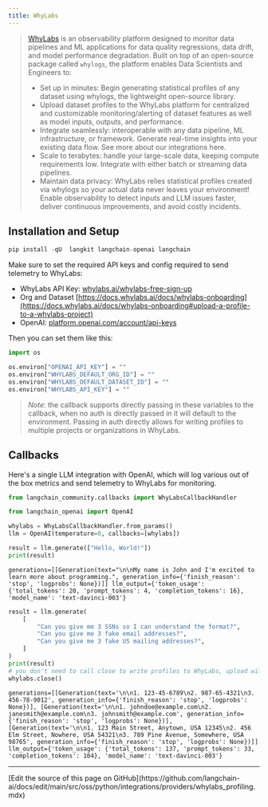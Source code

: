 ```yaml
---
title: WhyLabs
---
```


>[WhyLabs](https://docs.whylabs.ai/docs/) is an observability platform designed to monitor data pipelines and ML applications for data quality regressions, data drift, and model performance degradation. Built on top of an open-source package called `whylogs`, the platform enables Data Scientists and Engineers to:
>
>- Set up in minutes: Begin generating statistical profiles of any dataset using whylogs, the lightweight open-source library.
>- Upload dataset profiles to the WhyLabs platform for centralized and customizable monitoring/alerting of dataset features as well as model inputs, outputs, and performance.
>- Integrate seamlessly: interoperable with any data pipeline, ML infrastructure, or framework. Generate real-time insights into your existing data flow. See more about our integrations here.
>- Scale to terabytes: handle your large-scale data, keeping compute requirements low. Integrate with either batch or streaming data pipelines.
>- Maintain data privacy: WhyLabs relies statistical profiles created via whylogs so your actual data never leaves your environment!
Enable observability to detect inputs and LLM issues faster, deliver continuous improvements, and avoid costly incidents.

## Installation and Setup

```python
pip install -qU  langkit langchain-openai langchain
```

Make sure to set the required API keys and config required to send telemetry to WhyLabs:

- WhyLabs API Key: [whylabs.ai/whylabs-free-sign-up](https://whylabs.ai/whylabs-free-sign-up)
- Org and Dataset [https://docs.whylabs.ai/docs/whylabs-onboarding](https://docs.whylabs.ai/docs/whylabs-onboarding#upload-a-profile-to-a-whylabs-project)
- OpenAI: [platform.openai.com/account/api-keys](https://platform.openai.com/account/api-keys)

Then you can set them like this:

```python
import os

os.environ["OPENAI_API_KEY"] = ""
os.environ["WHYLABS_DEFAULT_ORG_ID"] = ""
os.environ["WHYLABS_DEFAULT_DATASET_ID"] = ""
os.environ["WHYLABS_API_KEY"] = ""
```

> *Note*: the callback supports directly passing in these variables to the callback, when no auth is directly passed in it will default to the environment. Passing in auth directly allows for writing profiles to multiple projects or organizations in WhyLabs.

## Callbacks

Here's a single LLM integration with OpenAI, which will log various out of the box metrics and send telemetry to WhyLabs for monitoring.

```python
from langchain_community.callbacks import WhyLabsCallbackHandler
```

```python
from langchain_openai import OpenAI

whylabs = WhyLabsCallbackHandler.from_params()
llm = OpenAI(temperature=0, callbacks=[whylabs])

result = llm.generate(["Hello, World!"])
print(result)
```

```output
generations=[[Generation(text="\n\nMy name is John and I'm excited to learn more about programming.", generation_info={'finish_reason': 'stop', 'logprobs': None})]] llm_output={'token_usage': {'total_tokens': 20, 'prompt_tokens': 4, 'completion_tokens': 16}, 'model_name': 'text-davinci-003'}
```

```python
result = llm.generate(
    [
        "Can you give me 3 SSNs so I can understand the format?",
        "Can you give me 3 fake email addresses?",
        "Can you give me 3 fake US mailing addresses?",
    ]
)
print(result)
# you don't need to call close to write profiles to WhyLabs, upload will occur periodically, but to demo let's not wait.
whylabs.close()
```

```output
generations=[[Generation(text='\n\n1. 123-45-6789\n2. 987-65-4321\n3. 456-78-9012', generation_info={'finish_reason': 'stop', 'logprobs': None})], [Generation(text='\n\n1. johndoe@example.com\n2. janesmith@example.com\n3. johnsmith@example.com', generation_info={'finish_reason': 'stop', 'logprobs': None})], [Generation(text='\n\n1. 123 Main Street, Anytown, USA 12345\n2. 456 Elm Street, Nowhere, USA 54321\n3. 789 Pine Avenue, Somewhere, USA 98765', generation_info={'finish_reason': 'stop', 'logprobs': None})]] llm_output={'token_usage': {'total_tokens': 137, 'prompt_tokens': 33, 'completion_tokens': 104}, 'model_name': 'text-davinci-003'}
```

---

<Callout icon="pen-to-square" iconType="regular">
  [Edit the source of this page on GitHub](https://github.com/langchain-ai/docs/edit/main/src/oss/python/integrations/providers/whylabs_profiling.mdx)
</Callout>
